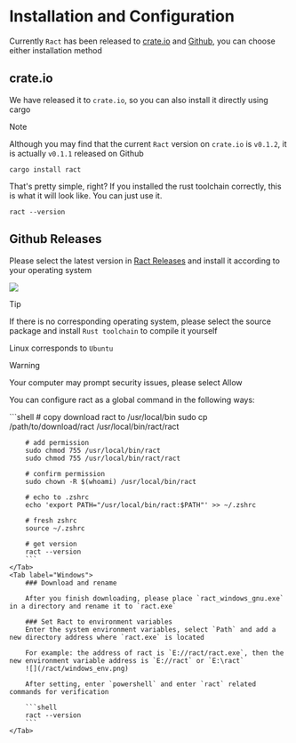 
# Installation and Configuration

Currently `Ract` has been released to [crate.io](https://crates.io/) and [Github](https://github.com/), you can choose either installation method

## crate.io

We have released it to `crate.io`, so you can also install it directly using cargo

> [!NOTE]
>
> Although you may find that the current `Ract` version on `crate.io` is `v0.1.2`, it is actually `v0.1.1` released on Github

```shell
cargo install ract
```

That's pretty simple, right? If you installed the rust toolchain correctly, this is what it will look like. You can just use it.

```shell
ract --version
```

## Github Releases

Please select the latest version in [Ract Releases](https://github.com/Privoce/ract/releases) and install it according to your operating system

![](/ract/install_type.png)

> [!TIP]
>
> If there is no corresponding operating system, please select the source package and install `Rust toolchain` to compile it yourself
>
> Linux corresponds to `Ubuntu`

> [!WARNING]
>
> Your computer may prompt security issues, please select Allow

You can configure ract as a global command in the following ways:

<Tabs>
    <Tab label="Macos | Linux">
        ```shell
        # copy download ract to /usr/local/bin
        sudo cp /path/to/download/ract /usr/local/bin/ract/ract

        # add permission
        sudo chmod 755 /usr/local/bin/ract
        sudo chmod 755 /usr/local/bin/ract/ract

        # confirm permission
        sudo chown -R $(whoami) /usr/local/bin/ract

        # echo to .zshrc
        echo 'export PATH="/usr/local/bin/ract:$PATH"' >> ~/.zshrc

        # fresh zshrc
        source ~/.zshrc

        # get version
        ract --version
        ```
    </Tab>
    <Tab label="Windows">
        ### Download and rename

        After you finish downloading, please place `ract_windows_gnu.exe` in a directory and rename it to `ract.exe`

        ### Set Ract to environment variables
        Enter the system environment variables, select `Path` and add a new directory address where `ract.exe` is located

        For example: the address of ract is `E://ract/ract.exe`, then the new environment variable address is `E://ract` or `E:\ract`
        ![](/ract/windows_env.png)

        After setting, enter `powershell` and enter `ract` related commands for verification
        
        ```shell
        ract --version
        ```
    </Tab>
</Tabs>
